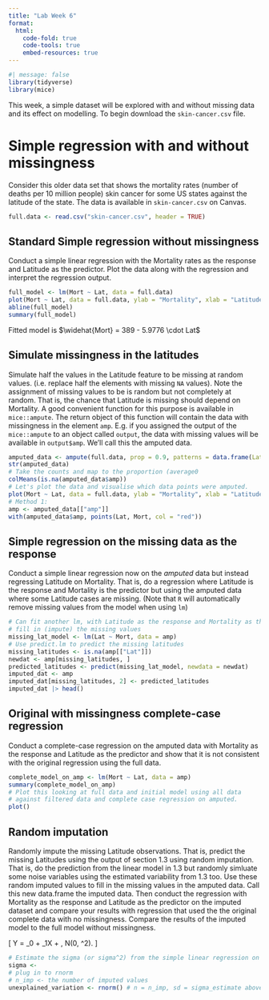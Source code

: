 ```yaml
---
title: "Lab Week 6"
format:
  html:
    code-fold: true
    code-tools: true
    embed-resources: true
---
```


```r
#| message: false
library(tidyverse)
library(mice)
```

This week, a simple dataset will be explored with and without missing data and its effect on modelling. To begin download the `skin-cancer.csv` file.

# Simple regression with and without missingness {.tabset .tabset-fade .tabset-pills}

Consider this older data set that shows the mortality rates (number of deaths per 10 million people) skin cancer for some US states against the latitude of the state. The data is available in `skin-cancer.csv` on Canvas.

```r
full.data <- read.csv("skin-cancer.csv", header = TRUE)
```

## Standard Simple regression without missingness

Conduct a simple linear regression with the Mortality rates as the response and Latitude as the predictor. Plot the data along with the regression and interpret the regression output.

```r
full_model <- lm(Mort ~ Lat, data = full.data)
plot(Mort ~ Lat, data = full.data, ylab = "Mortality", xlab = "Latitude")
abline(full_model)
summary(full_model)
```
Fitted model is $\widehat{Mort} = 389 - 5.9776 \cdot Lat$

## Simulate missingness in the latitudes

Simulate half the values in the Latitude feature to be missing at random values. (i.e. replace half the elements with missing `NA` values). Note the assignment of missing values to be is random but not completely at random. That is, the chance that Latitude is missing should depend on Mortality. A good convenient function for this purpose is available in `mice::ampute`. The return object of this function will contain the data with missingness in the element `amp`. E.g. if you assigned the output of the `mice::ampute` to an object called `output`, the data with missing values will be available in `output$amp`. We'll call this the amputed data.

```r
amputed_data <- ampute(full.data, prop = 0.9, patterns = data.frame(Lat = 1, Mor = 0))
str(amputed_data)
# Take the counts and map to the proportion (average0 
colMeans(is.na(amputed_data$amp))
# Let's plot the data and visualise which data points were amputed. 
plot(Mort ~ Lat, data = full.data, ylab = "Mortality", xlab = "Latitude")
# Method 1:
amp <- amputed_data[["amp"]]
with(amputed_data$amp, points(Lat, Mort, col = "red"))

```


## Simple regression on the missing data as the response

Conduct a simple linear regression now on the _amputed_ data but instead regressing Latitude on Mortality. That is, do a regression where Latitude is the response and Mortality is the predictor but using the amputed data where some Latitude cases are missing. (Note that `R` will automatically remove missing values from the model when using `lm`)

```r
# Can fit another lm, with Latitude as the response and Mortality as the predictor 
# fill in (impute) the missing values 
missing_lat_model <- lm(Lat ~ Mort, data = amp)
# Use predict.lm to predict the missing latitudes
missing_latitudes <- is.na(amp[["Lat"]])
newdat <- amp[missing_latitudes, ]
predicted_latitudes <- predict(missing_lat_model, newdata = newdat)
imputed_dat <- amp
imputed_dat[missing_latitudes, 2] <- predicted_latitudes
imputed_dat |> head()
```


## Original with missingness complete-case regression

Conduct a complete-case regression on the amputed data with Mortality as the response and Latitude as the predictor and show that it is not consistent with the original regression using the full data.

```r
complete_model_on_amp <- lm(Mort ~ Lat, data = amp) 
summary(complete_model_on_amp)
# Plot this looking at full data and initial model using all data
# against filtered data and complete case regression on amputed. 
plot()
```

## Random imputation

Randomly impute the missing Latitude observations. That is, predict the missing Latitudes using the output of section 1.3 using random imputation. That is, do the prediction from the linear model in 1.3 but randomly simluate some noise variables using the estimated variability from 1.3 too. Use these random imputed values to fill in the missing values in the amputed data. Call this new data.frame the imputed data. Then conduct the regression with Mortality as the response and Latitude as the predictor on the imputed dataset and compare your results with regression that used the the original complete data with no missingness. Compare the results of the imputed model to the full model without missingness.

\[
  Y = \beta_0 + \beta_1X + \varepsilon, \qquad \varepsilon \sim \mathcal N(0, \sigma^2).
\]

```r
# Estimate the sigma (or sigma^2) from the simple linear regression on the amputed data. 
sigma <- 
# plug in to rnorm
# n_imp <- the number of imputed values
unexplained_variation <- rnorm() # n = n_imp, sd = sigma_estimate above. 

```


